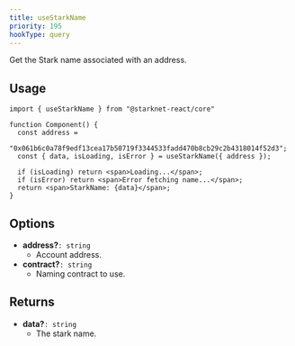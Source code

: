 ```yaml
---
title: useStarkName
priority: 195
hookType: query
---
```


Get the Stark name associated with an address.

## Usage

```tsx
import { useStarkName } from "@starknet-react/core"

function Component() {
  const address =
    "0x061b6c0a78f9edf13cea17b50719f3344533fadd470b8cb29c2b4318014f52d3";
  const { data, isLoading, isError } = useStarkName({ address });

  if (isLoading) return <span>Loading...</span>;
  if (isError) return <span>Error fetching name...</span>;
  return <span>StarkName: {data}</span>;
}
```

## Options

- __address?__`: string`
  - Account address.
- __contract?__`: string`
  - Naming contract to use.

## Returns

- __data?__`: string`
  - The stark name.
